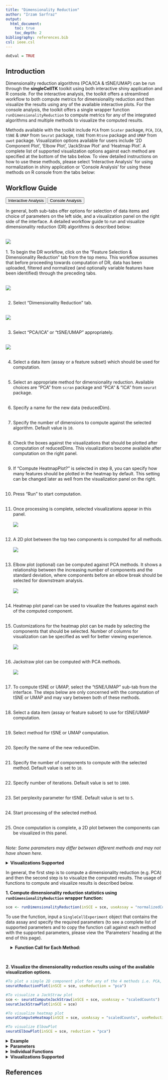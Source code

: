 ```yaml
---
title: "Dimensionality Reduction"
author: "Irzam Sarfraz"
output:
  html_document:
    toc: true
    toc_depth: 2
bibliography: references.bib
csl: ieee.csl
---
```

```r
doEval = TRUE
```
## Introduction
Dimensionality reduction algorithms (PCA/ICA & tSNE/UMAP) can be run through the **singleCellTK** toolkit using both interactive shiny application and R console. For the interactive analysis, the toolkit offers a streamlined workflow to both compute metrics for dimensionality reduction and then visualize the results using any of the available interactive plots. For the console analysis, the toolkit offers a single wrapper function `runDimensionalityReduction` to compute metrics for any of the integrated algorithms and multiple methods to visualize the computed results. 

 Methods available with the toolkit include `PCA` from `Scater` package, `PCA`, `ICA`, `tSNE` & `UMAP` from `Seurat` package, `tSNE` from `Rtsne` package and `UMAP` from `uwot` package. Visualization options available for users include '2D Component Plot', 'Elbow Plot', 'JackStraw Plot' and 'Heatmap Plot'. A complete list of supported visualization options against each method are specified at the bottom of the tabs below. To view detailed instructions on how to use these methods, please select 'Interactive Analysis' for using normalization in shiny application or 'Console Analysis' for using these methods on R console from the tabs below:

````{=html}
<head>
<meta name="viewport" content="width=device-width, initial-scale=1">
</head>
<body>
````


## Workflow Guide

````{=html}
<div class="tab">
  <button class="tablinks" onclick="openTab(event, 'interactive')" id="ia-button">Interactive Analysis</button>
  <button class="tablinks" onclick="openTab(event, 'console')" id="console-button">Console Analysis</button>
</div>

<div id="interactive" class="tabcontent">
````

In general, both sub-tabs offer options for selection of data items and choice of parameters on the left side, and a visualization panel on the right side of the interface. A detailed workflow guide to run and visualize dimensionality reduction (DR) algorithms is described below: <br><br>

![](ui_screenshots/dimensionality_reduction/dr_1.png)<br><br>
1. To begin the DR workflow, click on the "Feature Selection & Dimensionality Reduction" tab from the top menu. This workflow assumes that before proceeding towards computation of DR, data has been uploaded, filtered and normalized (and optionally variable features have been identified) through the preceding tabs.<br><br>

![](ui_screenshots/dimensionality_reduction/dr_2.png)<br><br>

2. Select "Dimensionality Reduction" tab.<br><br>

![](ui_screenshots/dimensionality_reduction/dr_3.png)<br><br>

3. Select "PCA/ICA" or "tSNE/UMAP" appropriately. <br><br>

![](ui_screenshots/dimensionality_reduction/dr_4.png)<br><br>

4. Select a data item (assay or a feature subset) which should be used for computation. <br><br>
5. Select an appropriate method for dimensionality reduction. Available choices are "PCA" from `scran` package and "PCA" & "ICA" from `seurat` package. <br><br>
6. Specify a name for the new data (reducedDim). <br><br>
7. Specify the number of dimensions to compute against the selected algorithm. Default value is `10`. <br><br>
8. Check the boxes against the visualizations that should be plotted after computation of reducedDims. This visualizations become available after computation on the right panel. <br><br>
9. If "Compute HeatmapPlot?" is selected in step 8, you can specify how many features should be plotted in the heatmap by default. This setting can be changed later as well from the visualization panel on the right. <br> <br>
10. Press "Run" to start computation. <br><br>
11. Once processing is complete, selected visualizations appear in this panel. <br><br>
![](ui_screenshots/dimensionality_reduction/dr_5.png)<br><br>
12. A 2D plot between the top two components is computed for all methods.<br><br>
![](ui_screenshots/dimensionality_reduction/dr_6.png)<br><br>
13. Elbow plot (optional) can be computed against PCA methods. It shows a relationship between the increasing number of components and the standard deviation, where components before an elbow break should be selected for downstream analysis. <br><br>
![](ui_screenshots/dimensionality_reduction/dr_7.png)<br><br>

14. Heatmap plot panel can be used to visualize the features against each of the computed component. <br><br>
15. Customizations for the heatmap plot can be made by selecting the components that should be selected. Number of columns for visualization can be specified as well for better viewing experience.<br><br>
![](ui_screenshots/dimensionality_reduction/dr_8.png)<br><br>
16. Jackstraw plot can be computed with PCA methods.<br><br>
![](ui_screenshots/dimensionality_reduction/dr_9.png)<br><br>
17. To compute tSNE or UMAP, select the "tSNE/UMAP" sub-tab from the interface. The steps below are only concerned with the computation of tSNE or UMAP and may vary between both of these methods. <br><br>
18. Select a data item (assay or feature subset) to use for tSNE/UMAP computation. <br><br>
19. Select method for tSNE or UMAP computation. <br><br>
20. Specify the name of the new reducedDim. <br><br>
21. Specify the number of components to compute with the selected method. Default value is set to `10`. <br><br>
22. Specify number of iterations. Default value is set to `1000`. <br><br>
23. Set perplexity parameter for tSNE. Default value is set to `5`. <br><br>
24. Start processing of the selected method. <br><br>
25. Once computation is complete, a 2D plot between the components can be visualized in this panel.<br><br>

*Note: Some parameters may differ between different methods and may not have shown here.*

````{=html}
<details>
  <summary><b>Visualizations Supported</b></summary>
````

| Method | 2-Dimensional Component Plot | Elbow Plot | JackStraw Plot | Heatmap Plot |
|---|---|---|---|---|
|PCA| yes | yes | yes | yes |
|ICA| yes | no | no |yes|
|tSNE| yes | no | no | no |
|UMAP| yes | no | no | no |

````{=html}
</details>
</div>
<div id="console" class="tabcontent">
````

In general, the first step is to compute a dimensionality reduction (e.g. PCA) and then the second
step is to visualize the computed results. The usage of functions to compute and visualize 
results is described below.

**1. Compute dimensionality reduction statistics using `runDimensionalityReduction` wrapper function:**
```r
sce <- runDimensionalityReduction(inSCE = sce, useAssay = "normalizedCounts", reducedDimName = "redDimPCA", method = "seuratPCA", nComponents = 20)
```

To use the function, input a `SingleCellExperiment` object that contains the data assay and specify the required parameters (to see a complete list of supported parameters and to copy the function call against each method with the supported parameters, please view the 'Parameters' heading at the end of this page).

```{=html}
<div class = "offset">
<details>
````
    
  <summary>**Function Call for Each Method:**</summary> 

***scaterPCA***:
```r
sce <- runDimensionalityReduction(inSCE = sce, useAssay = "normalizedCounts", reducedDimName = "redDimPCA", method = "scaterPCA", nComponents = 10)
```

***seuratPCA***:
```r
sce <- runDimensionalityReduction(inSCE = sce, useAssay = "normalizedCounts", reducedDimName = "redDimPCA", method = "seuratPCA", nComponents = 10)
```

***seuratICA***:
```r
sce <- runDimensionalityReduction(inSCE = sce, useAssay = "normalizedCounts", reducedDimName = "redDimICA", `method` = "seuratICA", nComponents = 10)
```

***rTSNE***:
```r
sce <- runDimensionalityReduction(inSCE = sce, useAssay = "normalizedCounts", reducedDimName = "redDimTSNE", method = "rTSNE", perplexity = 30, nIterations = 1000)
```

***seuratTSNE***:
```r
sce <- runDimensionalityReduction(inSCE = sce, useAssay = "normalizedCounts", reducedDimName = "redDimTSNE", method = "seuratTSNE", nComponents = 10, useReduction = "pca", perplexity = 30)
```

***uwotUMAP***:
```r
sce <- runDimensionalityReduction(inSCE = sce, useAssay = "normalizedCounts", reducedDimName = "redDimUMAP", method = "uwotUMAP", nNeighbors = 30, nIterations = 200, minDist = 0.01, alpha = 1)
```

***seuratUMAP***:
```r
sce <- runDimensionalityReduction(inSCE = sce, useAssay = "normalizedCounts", reducedDimName = "redDimUMAP", method = "seuratUMAP", nComponents = 10, useReduction = "pca", minDist = 0.3, nNeighbors = 30, spread = 1)
```

````{=html}
</details>
</div>
````

<br>

**2. Visualize the dimensionality reduction results using of the available visualization options.**
```r
#To plot a simple 2D component plot for any of the 4 methods i.e. PCA, ICA, tSNE and UMAP
seuratReductionPlot(inSCE = sce, useReduction = "pca")

#To visualize a JackStraw plot
sce <- seuratComputeJackStraw(inSCE = sce, useAssay = "scaledCounts")
seuratJackStrawPlot(inSCE = sce)

#To visualize heatmap plot
seuratComputeHeatmap(inSCE = sce, useAssay = "scaledCounts", useReduction = "pca", dims = 10, nfeatures = 10)

#To visualize ElbowPlot
seuratElbowPlot(inSCE = sce, reduction = "pca")
```

````{=html}
<details>
  <summary><b>Example</b></summary>
````  
  
```r
  # Load singleCellTK & pbmc3k example data
  library(singleCellTK)
  sce <- importExampleData(dataset = "pbmc3k")
  # Perform Normalization
  sce <- runNormalization(inSCE = sce, normalizationMethod = "RC", useAssay = "counts", outAssayName = "RCLogScaledCounts", scale = TRUE, transformation = "log2", pseudocountsBeforeTransform = 1, trim = c(10, -10))
  # Run PCA
  sce <- runDimensionalityReduction(inSCE = sce, useAssay = "RCLogScaledCounts", reducedDimName = "pca", method = "seuratPCA", nComponents = 10)
  # Plot PCA
  seuratReductionPlot(inSCE = sce, useReduction = "pca")
  # Plot ElbowPlot
  seuratElbowPlot(inSCE = sce, reduction = "pca")
  # Compute & plot JackStrawPlot
  sce <- seuratComputeJackStraw(inSCE = sce, useAssay = "RCLogScaledCounts")
  seuratJackStrawPlot(inSCE = sce)
  # Plot Heatmap
  seuratComputeHeatmap(inSCE = sce, useAssay = "RCLogScaledCounts", useReduction = "pca", dims = 10, nfeatures = 10)
```

````{=html}
</details> 
  <details>
  <summary><b>Parameters</b></summary>
````

The `runDimensionalityReduction` function takes in different parameters based on the specific method used for dimensionality reduction. See below for a complete description of parameters for each individual method in the `runDimensionalityReduction` function:

| Method | Parameters |
|---|---|
|scaterPCA|`inSCE` (input `SingleCellExperiment` object), `useAssay` (name of the assay to use), `reducedDimName` (name of the computed reducedDim), `method` = "scaterPCA", `nComponents` (number of components to compute, default is 10)|
|seuratPCA|`inSCE` (input `SingleCellExperiment` object), `useAssay` (name of the assay to use), `reducedDimName` (name of the computed reducedDim), `method` = "seuratPCA", `nComponents` (number of components to compute, default is 10)|
|seuratICA|`inSCE` (input `SingleCellExperiment` object), `useAssay` (name of the assay to use), `reducedDimName` (name of the computed reducedDim), `method` = "seuratICA", `nComponents` (number of components to compute, default is 10)|
|rTSNE|`inSCE` (input `SingleCellExperiment` object), `useAssay` (name of the assay to use), `reducedDimName` (name of the computed reducedDim), `method` = "rTSNE", `perplexity` (adjust the perplexity tuneable parameter for the underlying tSNE call, default is `30`), `nIterations` (maximum iterations, default is 1000)|
|seuratTSNE|`inSCE` (input `SingleCellExperiment` object), `useAssay` (name of the assay to use), `reducedDimName` (name of the computed reducedDim), `method` = "seuratTSNE", `nComponents`(number of components to use from pca/ica, default is 10), `useReduction` (either `pca` or `ica`) and `perplexity` (adjust the perplexity tuneable parameter for the underlying tSNE call, default is 30)|
|uwotUMAP|`inSCE` (input `SingleCellExperiment` object), `useAssay` (name of the assay to use), `reducedDimName` (name of the computed reducedDim), `method` = "uwotUMAP", `nNeighbors` (size of local neighborhood used for manifold approximation, default is 30), `nIterations` (number of iterations performed, default is 200), `minDist` (minimum distance between embedded points, default is 0.01) and `alpha` (initial value of learning rate, default is 1)|
|seuratUMAP|`inSCE` (input `SingleCellExperiment` object), `useAssay` (name of the assay to use), `reducedDimName` (name of the computed reducedDim), `method` = "seuratUMAP", `nComponents` (number of components to use from pca/ica, default is 10), `useReduction` (either `pca` or `ica`), `minDist` (minimum distance between embedded points, default is 0.3), `nNeighbors` (size of local neighborhood, default is 30) and `spread` (effective scale of embedded points, default is 1)|

````{=html}
</details>
<details>
  <summary><b>Individual Functions</b></summary>
````

  While the `runDimensionalityReduction` wrapper function can be used for all dimensionality reduction algorithms including PCA/ICA   & additionally for tSNE/UMAP, separate functions are also available for all of the included methods. The following functions
  can be used for specific methods:
  
````{=html} 
 <style>
div.offset { background-color:inherit ; border-radius: 5px; margin-left: 15px;}
</style>
<div class = "offset">
<details>
````
    
  <summary>`PCA` from **Seurat** [@Butler2018][@Stuart2019] package:</summary> 

```r
  # Recommended to find variable features before running seuratPCA
  # sce <- seuratFindHVG(inSCE = sce, useAssay = "seuratScaledData")
  sce <- seuratPCA(inSCE = sce, useAssay = "seuratScaledData", reducedDimName = "seuratPCA", nPCs = 20, verbose = TRUE)
```

The parameters to the above function include: <br><br>
`inSCE`: an input `SingleCellExperiment` object <br>
`useAssay`: name of the assay to use for PCA computation <br>
`reducedDimName`: name of the computed PCA reducedDim <br>
`nPCs`: a numeric value indicating the number of components to compute <br>
`verbose`: a logical value indicating if progress should be printed <br><br>

````{=html}
</details>
 <details>
````
    
  <summary>`ICA` from **Seurat** [@Butler2018][@Stuart2019] package:</summary> 

```r
  # Recommended to find variable features before running seuratICA
  # sce <- seuratFindHVG(inSCE = sce, useAssay = "seuratScaledData")
  sce <- seuratICA(inSCE = sce, useAssay = "seuratScaledData", reducedDimName = "seuratICA", nics = 20)
```

The parameters to the above function include: <br><br>
`inSCE`: an input `SingleCellExperiment` object <br>
`useAssay`: name of the assay to use for ICA computation <br>
`reducedDimName`: name of the computed ICA reducedDim <br>
`nics`: a numeric value indicating the number of components to compute <br>

````{=html}
</details>
   <details>
````

  <summary>`PCA` from **Scater** [@McCarthy2017] package:</summary> 

```r
  sce <- scaterPCA(inSCE = sce, useAssay = "logcounts", reducedDimName = "PCA", ndim = 50, scale = TRUE, ntop = NULL)
```

The parameters to the above function include: <br><br>
`inSCE`: an input `SingleCellExperiment` object <br>
`useAssay`: name of the assay to use for PCA computation <br>
`reducedDimName`: name of the computed PCA reducedDim <br>
`ndim`: number of principal components to obtain from the PCA computation <br>
`scale`: logical value indicating whether to standardize the expression values <br>
`ntop`: number of top features to use as a further variable feature selection <br><br>

````{=html}
</details>
<details>
````
    
  <summary>`TSNE` from Rtsne package:</summary> 

```r
  sce <- getTSNE(inSCE = sce, useAssay = "logcounts", reducedDimName = "TSNE", nIterations = 1000, perplexity = 30, run_pca = TRUE, ntop = NULL)
```

The parameters to the above function include: <br><br>
`inSCE`: an input `SingleCellExperiment` object <br>
`useAssay`: name of the assay to use for normalization <br>
`reducedDimName`: name of the computed PCA reducedDim <br>
`nIterations`: maximum iterations <br>
`perplexity`: perplexity parameter <br>
`run_pca`: logical value indicating if tSNE should be run on PCA components <br>
`ntop`: number of top features to use as a further variable feature selection <br><br>

````{=html}
</details>
<details>
````   
    
  <summary>`TSNE` from Seurat package:</summary> 

```r
  # Recommended to find variable features & compute PCA before running seuratRunTSNE
  # sce <- seuratFindHVG(inSCE = sce, useAssay = "seuratScaledData")
  # sce <- seuratPCA(inSCE = sce, useAssay = "seuratScaledData", reducedDimName = "pca", nPCs = 20, verbose = TRUE)
  sce <- seuratRunTSNE(inSCE = sce, useReduction = "pca", reducedDimName = "seuratTSNE", dims = 10, perplexity = 30)
```

The parameters to the above function include: <br><br>
`inSCE`: an input `SingleCellExperiment` object <br>
`useReduction`: either "pca" or "ica" previously computed in the input object <br>
`reducedDimName`: name of the computed tSNE reducedDim <br>
`dims`: number of components to use from the `useReduction` parameter <br>
`perplexity`: perplexity parameter <br><br>

````{=html}
</details>
<details>
````
  
  <summary>`UMAP` from uwot package:</summary> 

```r
  sce <- getUMAP(inSCE = sce, useAssay = "counts", reducedDimName = "UMAP", logNorm = TRUE, nNeighbors = 30, alpha = 1, nIterations = 200, minDist = 0.01, spread = 1, pca = TRUE, initialDims = 50)
```

The parameters to the above function include: <br><br>
`inSCE`: an input `SingleCellExperiment` object <br>
`useAssay`: assay to use for UMAP computation <br>
`reducedDimName`: a name to store the results of the dimension reduction coordinates obtained from this method <br>
`logNorm`: whether the counts will need to be log-normalized prior to generating the UMAP <br>
`nNeighbors`: size of local neighborhood used for manifold approximation <br>
`nIterations`: number of iterations performed during layout optimization <br>
`alpha`: initial value of "learning rate" of layout optimization <br>
`minDist`: effective minimum distance between embedded points <br>
`spread`: effective scale of embedded points <br>
`pca`: logical value indicating whether to perform dimension reduction with PCA before UMAP <br>
`initialDims`:  number of dimensions from PCA to use as input in UMAP <br><br>

````{=html}
</details>
<details>
````

  <summary>`UMAP` from Seurat package:</summary> 
  
```r
  # Recommended to find variable features & compute PCA before running seuratRunUMAP
  # sce <- seuratFindHVG(inSCE = sce, useAssay = "seuratScaledData")
  # sce <- seuratPCA(inSCE = sce, useAssay = "seuratScaledData", reducedDimName = "pca", nPCs = 20, verbose = TRUE)
  sce <- seuratRunUMAP(inSCE = sce, useReduction = "pca", reducedDimName = "seuratUMAP", dims = 10, minDist = 0.3, nNeighbors = 30, spread = 1)
```

The parameters to the above function include: <br><br>
`inSCE`: an input `SingleCellExperiment` object <br>
`useReduction`: either "pca" or "ica" previously stored in the input object <br>
`reducedDimName`: a name to store the results of the dimension reduction coordinates obtained from this method <br>
`dims`: number of dimensions to use from `useReduction` parameter <br>
`minDist`: effective minimum distance between embedded points <br>
`nNeighbors`: size of local neighborhood used for manifold approximation <br>
`spread`: effective scale of embedded points <br>

````{=html} 
</details>
  </div>
    </details> 
<details>
  <summary><b>Visualizations Supported</b></summary>
````

| Method | 2-Dimensional Component Plot | Elbow Plot | JackStraw Plot | Heatmap Plot |
|---|---|---|---|---|
|PCA| yes | yes | yes | yes |
|ICA| yes | no | no |yes|
|tSNE| yes | no | no | no |
|UMAP| yes | no | no | no |

````{=html}
</details>
      </div>
<script>
document.getElementById("ia-button").click();
</script>
</body>
````

## References